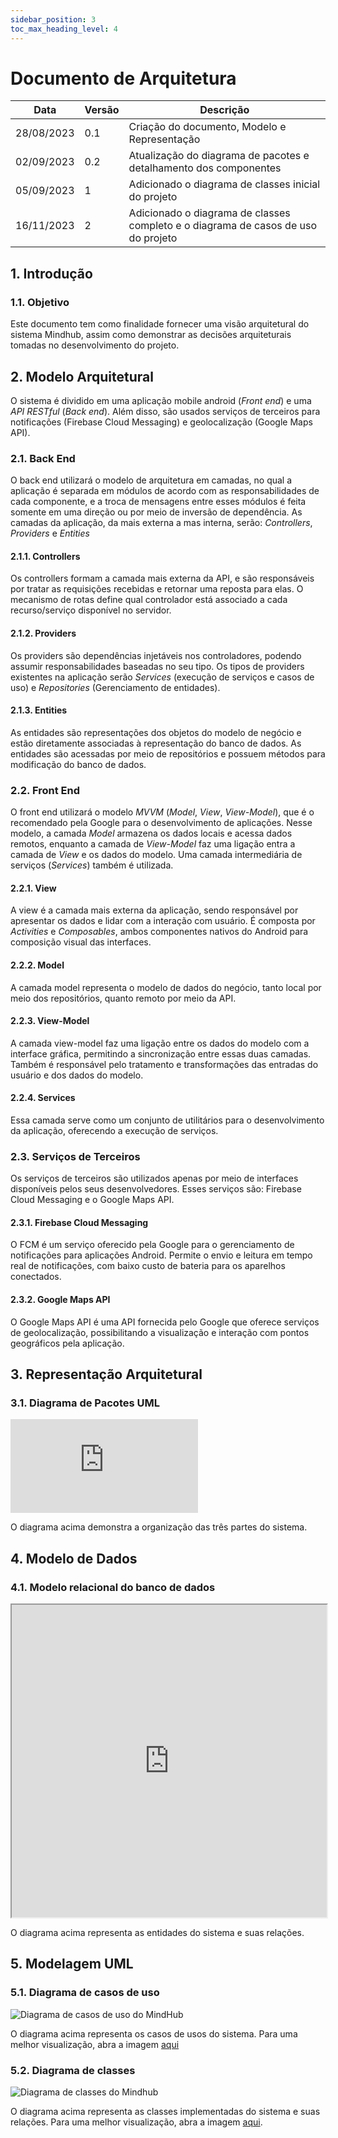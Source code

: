 ```yaml
---
sidebar_position: 3
toc_max_heading_level: 4
---
```


# Documento de Arquitetura

| Data       | Versão       | Descrição                                    | 
|------------|--------------|----------------------------------------------|
| 28/08/2023 | 0.1          | Criação do documento, Modelo e Representação |
| 02/09/2023 | 0.2          | Atualização do diagrama de pacotes e detalhamento dos componentes |
| 05/09/2023 | 1            | Adicionado o diagrama de classes inicial do projeto  |
| 16/11/2023 | 2            | Adicionado o diagrama de classes completo e o diagrama de casos de uso do projeto  |


## 1. Introdução

### 1.1. Objetivo

Este documento tem como finalidade fornecer uma visão arquitetural do sistema Mindhub, assim como demonstrar as decisões arquiteturais tomadas no desenvolvimento do projeto.

## 2. Modelo Arquitetural

O sistema é dividido em uma aplicação mobile android (*Front end*) e uma *API RESTful* (*Back end*). Além disso, são usados serviços de terceiros para notificações (Firebase Cloud Messaging) e geolocalização (Google Maps API).

### 2.1. Back End

O back end utilizará o modelo de arquitetura em camadas, no qual a aplicação é separada em módulos de acordo com as responsabilidades de cada componente, e a troca de mensagens entre esses módulos é feita somente em uma direção ou por meio de inversão de dependência. As camadas da aplicação, da mais externa a mas interna, serão: *Controllers*, *Providers* e *Entities*

#### 2.1.1. Controllers

Os controllers formam a camada mais externa da API, e são responsáveis por tratar as requisições recebidas e retornar uma reposta para elas. O mecanismo de rotas define qual controlador está associado a cada recurso/serviço disponível no servidor.

#### 2.1.2. Providers

Os providers são dependências injetáveis nos controladores, podendo assumir responsabilidades baseadas no seu tipo. Os tipos de providers existentes na aplicação serão *Services* (execução de serviços e casos de uso) e *Repositories* (Gerenciamento de entidades).

#### 2.1.3. Entities

As entidades são representações dos objetos do modelo de negócio e estão diretamente associadas à representação do banco de dados. As entidades são acessadas por meio de repositórios e possuem métodos para modificação do banco de dados.

### 2.2. Front End

O front end utilizará o modelo *MVVM* (*Model*, *View*, *View-Model*), que é o recomendado pela Google para o desenvolvimento de aplicações. Nesse modelo, a camada *Model* armazena os dados locais e acessa dados remotos, enquanto a camada de *View-Model* faz uma ligação entra a camada de *View* e os dados do modelo. Uma camada intermediária de serviços (*Services*) também é utilizada.

#### 2.2.1. View

A view é a camada mais externa da aplicação, sendo responsável por apresentar os dados e lidar com a interação com usuário. É composta por *Activities* e *Composables*, ambos componentes nativos do Android para composição visual das interfaces.

#### 2.2.2. Model

A camada model representa o modelo de dados do negócio, tanto local por meio dos repositórios, quanto remoto por meio da API.

#### 2.2.3. View-Model

A camada view-model faz uma ligação entre os dados do modelo com a interface gráfica, permitindo a sincronização entre essas duas camadas. Também é responsável pelo tratamento e transformações das entradas do usuário e dos dados do modelo.

#### 2.2.4. Services

Essa camada serve como um conjunto de utilitários para o desenvolvimento da aplicação, oferecendo a execução de serviços.

### 2.3. Serviços de Terceiros

Os serviços de terceiros são utilizados apenas por meio de interfaces disponíveis pelos seus desenvolvedores. Esses serviços são: Firebase Cloud Messaging e o Google Maps API.

#### 2.3.1. Firebase Cloud Messaging

O FCM é um serviço oferecido pela Google para o gerenciamento de notificações para aplicações Android. Permite o envio e leitura em tempo real de notificações, com baixo custo de bateria para os aparelhos conectados.

#### 2.3.2. Google Maps API

O Google Maps API é uma API fornecida pelo Google que oferece serviços de geolocalização, possibilitando a visualização e interação com pontos geográficos pela aplicação.

## 3. Representação Arquitetural

### 3.1. Diagrama de Pacotes UML

<iframe frameborder="0" style={{width:"100%", height:"500px"}} src="https://viewer.diagrams.net/?tags=%7B%7D&highlight=0000ff&edit=_blank&layers=1&nav=1&title=Diagrama%20sem%20nome.drawio.html#R5Vxbe9o4EP01PMafdfPlsaEktE2%2FZku33fZlPwMCvDEWa8Rtf%2F3KIBkbKY4JOFyal%2BCxjeU5M0dnRkoaqDle3ifBZPSZ9WnUgHZ%2F2UDvGxBCAqD4lVpWGwtAyjJMwr60bQ2d8D8qjba0zsI%2BnRYu5IxFPJwUjT0Wx7THC7YgSdiieNmARcWnToKhfKK9NXR6QUS1y36EfT7aWD2Su7pNw%2BFIPRnY8sw4UBdLw3QU9NkiZ0KtBmomjPHNp%2FGySaPUe8ovm%2FvunjmbDSyhMa9yQ6%2F5sT3%2FGvUfbu%2Bhx3%2BE3dZ390Z%2ByzyIZvKFBYazSHh8M2a%2BUo4Qw5%2BkH1MP0qSBbgcs5h15HohjHnSVh4QXNobMNUgaHtk05CGLhSmiA3HmdsTHkfyGLpvFfdp%2F6CpDFHRp9CFu02D9yLVNAM2DMM4dR1EwmYbd9UDSxyxGIaedSdBLDQsRl8KmO0u9OU04XeZM0nn3lI0pT1biEnn2hijQZSw78nCxjQvoStsoFxNYxXIgY3GYffcWLvFBIrYHelBDT4Mt594pT9gTbbKIpb6LWSwuuU3oVORcBlxmyZBLTYMwinbuE67kW0TS1Au2CARRxBbvVPalFsELNH9FNYxKQ%2FZl4F4CBnruxpjQKODhvJjyJrTkMx5ZKIaYBQLawZcNBlPKNXSzkVUCPP72b%2FtTB4zJJ%2FvXtzZ6%2Bvln8%2BONq%2BFL%2B4Ku5CFL%2BIgNWRxEra31NtlklXT89poHxiYSwX8o5yvJvcGMs2Ja7ofLlM2SHi25DkkWD5Ih5SXvKr8vfcFSlCuDd1CqIS3VmoKIEkE%2BNHkFWU5F6Ifx8NsGArtIn3iXPQGuwJ5vklLyrI8tGxXIkGDLcTU%2B9IDlYz3xCLEQqgkoTwOqFXPhtddMaZeOkr%2BLEgI483wOJtcMEyYZpofAZMxu%2FxRMJvybrP5K77eI7SnDz7UBEHX8fimfsDla5Y8eaRIKB6zVh30QN5ZxXp4by4L87bmxbNS5lHtM2Fzo9tcw44XJyONkKiKFNAXEIC1tg4IB4Ag0asT02qVlaSDvJy1NwLi%2BBS5MW%2BoKp0OTedi7qInzQFjlWc9yC%2FmIoUKzOGkig7SBll9TSmINoK90krqMJZelbo4EkmP5zi5Mtq%2FhBGxk2SYRKpCqq1qAhimRTfkwoZ0%2FHnSk1uypPA%2BLLlUwjpfDtMVmDQT%2F9UaCIq1%2BIOAIprTGlkfWvFIeBvrE5Bnoz6mt44FOqxuLmvFIkrFq5exVVIfwvEpnqBPXbdB7SgcY95%2Blrdk4ukuC8XPRnUNnks6YNGnNhUOVKFDx6aUHo4J8PEZeOKCYFzfA1xODAJMwsOtKDaUUyiTbUKTCpLoDsra6lFeNfOfaqGMxLvrFJzofmwjDr8srpIKQfcYr5V4%2B2Fe6onhbz0Bf80xrKfJIEGNNSVnRxRlke8nwN3Ye0Zx3z9hQ%2BAvan0Ud%2BawHz0%2BNHYrBUk35liPILfsBRW0GoWWgAhvqmGFSE2b4JD2n10%2F32K0635Ozmu%2FJGUxEYEe4AqTPz44K0Xz0Ie8IlAHpl0F7Gd6N%2Fr6fLFd9uzf%2F2TPU13cJW5f6ZyKDysHci4zrc615UtYn%2Be8hXexPwtfQfNwDMXkWo50qz8jVGFu%2BoeEB7br4GukZoyF60T3I8ljeT%2F08gw7ASGF5jo1Iswd0bfWuJ0Z%2BFYt4e8CrairHIghg4AFYXCXAxLSW5wErzWDb8VyS6jCDwiLwKOt65vdzNfCabDxh0zQ7fm%2F0sJ%2F%2BFGUJ9A1UWwVCXN8KOsIaTOezy0Qh8PI2E%2BnXF9WzitgzUc%2FuiTucFiEo3%2BW8sS0bZGvlNayNK71yvHrIOS9EsU6JF7iydiStieyi1vQ8jf5cbGFD%2BUBqaxHqOlNuZL6q8iFVuWqwkgDywrdPB8Es4nVi7%2B6UGViDHjiGJh6srWVO9JUJDfTrqzCyeN%2BvwjBBA7A0XkxxQfT9ge8eP1w8D1eHVNX8diYg1Q5OvUPmOlmhUOjQOvXVDy7QsDjdAm9B9WyckVc%2BKPVhtgZct%2FxxqsofcrLdgQi5v9qPrIV%2BOd0fT9GnzpdmW61an2U1cZDzjW97XtLT0aVn2hi9RnlTm2qBpNh2gUCXrNmGzcLkWJtucfRJ7DfQLVkw76dbTNC4lyZbXB3gC2RRdP4VfBmpX%2BHflOxPhwAUt%2FgAR29gmv7Y7hjluxGckwhG3b1VV%2FVJ1V186NgpsL5VkHOwyl2wXjWeGihObXXLdrap6U%2B2s%2B6q3gAw3MF4M4bX8qMxCPRCfsqFV3opIpte2wVl6v77EfHOdoebTHvkZ0JUMhMePS2dU6RllToOoGL%2FGsPqFdwhSV4Wt7XPc410s4n6TwObpNv%2BwwbU%2Bh8%3D"></iframe>

O diagrama acima demonstra a organização das três partes do sistema.

## 4. Modelo de Dados

### 4.1. Modelo relacional do banco de dados

<iframe width="100%" height="500px" src='https://dbdiagram.io/embed/64fa09d702bd1c4a5e2a562c'></iframe>

O diagrama acima representa as entidades do sistema e suas relações.

## 5. Modelagem UML

### 5.1. Diagrama de casos de uso

![Diagrama de casos de uso do MindHub](/img/use_case_diagram.jpg)

O diagrama acima representa os casos de usos do sistema. Para uma melhor visualização, abra a imagem [aqui](/img/use_case_diagram.jpg)

### 5.2. Diagrama de classes

![Diagrama de classes do Mindhub](/img/class_diagram.jpeg)

O diagrama acima representa as classes implementadas do sistema e suas relações. Para uma melhor visualização, abra a imagem [aqui](/img/class_diagram.jpeg).